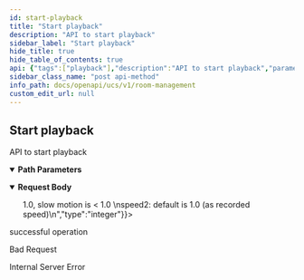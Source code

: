 ```yaml
---
id: start-playback
title: "Start playback"
description: "API to start playback"
sidebar_label: "Start playback"
hide_title: true
hide_table_of_contents: true
api: {"tags":["playback"],"description":"API to start playback","parameters":[{"name":"playbackid","in":"path","description":"ID of playback room","required":true,"schema":{"type":"string"},"example":"df91094f-1fdd-4be6-a8c6-e4038ccc87f1"}],"requestBody":{"content":{"application/json":{"schema":{"type":"object","properties":{"speed":{"description":"speed0: double rounded down to 1 decimal place  \nspeed1: fast motion is > 1.0, slow motion is < 1.0  \nspeed2: default is 1.0 (as recorded speed)\n","type":"integer"},"playfrom":{"description":"number of seconds from start of recording, default is play from current state","type":"integer"},"chat":{"description":"boolean to playback chat, default is true","type":"boolean"},"video":{"description":"boolean to playback video, default is true","type":"boolean"},"audio":{"description":"boolean to playback audio, default is true","type":"boolean"}},"example":{"speed":1,"playfrom":0,"chat":true,"video":true,"audio":true}}}}},"responses":{"200":{"description":"successful operation"},"400":{"description":"Bad Request"},"500":{"description":"Internal Server Error"}},"method":"post","path":"/v1/playback/{playbackid}/play","servers":[{"url":"http://app-room-mgmt.dev2.ar2","description":"Default server"}],"jsonRequestBodyExample":{"speed":1,"playfrom":0,"chat":true,"video":true,"audio":true},"info":{"title":"Room Management","version":"1.0.0","description":"API for room management HTTP server"},"postman":{"name":"Start playback","description":{"content":"API to start playback","type":"text/plain"},"url":{"path":["v1","playback",":playbackid","play"],"host":["{{baseUrl}}"],"query":[],"variable":[{"disabled":false,"description":{"content":"(Required) ID of playback room","type":"text/plain"},"type":"any","value":"","key":"playbackid"}]},"header":[{"key":"Content-Type","value":"application/json"}],"method":"POST","body":{"mode":"raw","raw":"\"\"","options":{"raw":{"language":"json"}}}}}
sidebar_class_name: "post api-method"
info_path: docs/openapi/ucs/v1/room-management
custom_edit_url: null
---
```



## Start playback



API to start playback

<details style={{"marginBottom":"1rem"}} data-collapsed={false} open={true}><summary style={{}}><strong>Path Parameters</strong></summary><div><ul><ParamsItem className={"paramsItem"} param={{"name":"playbackid","in":"path","description":"ID of playback room","required":true,"schema":{"type":"string"},"example":"df91094f-1fdd-4be6-a8c6-e4038ccc87f1"}}></ParamsItem></ul></div></details><MimeTabs><TabItem label={"application/json"} value={"application/json-schema"}><details style={{}} data-collapsed={false} open={true}><summary style={{"textAlign":"left"}}><strong>Request Body</strong></summary><div style={{"textAlign":"left","marginLeft":"1rem"}}></div><ul style={{"marginLeft":"1rem"}}><SchemaItem collapsible={false} name={"speed"} required={false} schemaName={"integer"} qualifierMessage={undefined} schema={{"description":"speed0: double rounded down to 1 decimal place  \nspeed1: fast motion is > 1.0, slow motion is < 1.0  \nspeed2: default is 1.0 (as recorded speed)\n","type":"integer"}}></SchemaItem><SchemaItem collapsible={false} name={"playfrom"} required={false} schemaName={"integer"} qualifierMessage={undefined} schema={{"description":"number of seconds from start of recording, default is play from current state","type":"integer"}}></SchemaItem><SchemaItem collapsible={false} name={"chat"} required={false} schemaName={"boolean"} qualifierMessage={undefined} schema={{"description":"boolean to playback chat, default is true","type":"boolean"}}></SchemaItem><SchemaItem collapsible={false} name={"video"} required={false} schemaName={"boolean"} qualifierMessage={undefined} schema={{"description":"boolean to playback video, default is true","type":"boolean"}}></SchemaItem><SchemaItem collapsible={false} name={"audio"} required={false} schemaName={"boolean"} qualifierMessage={undefined} schema={{"description":"boolean to playback audio, default is true","type":"boolean"}}></SchemaItem></ul></details></TabItem></MimeTabs><div><ApiTabs><TabItem label={"200"} value={"200"}><div>

successful operation

</div><div></div></TabItem><TabItem label={"400"} value={"400"}><div>

Bad Request

</div><div></div></TabItem><TabItem label={"500"} value={"500"}><div>

Internal Server Error

</div><div></div></TabItem></ApiTabs></div>
      